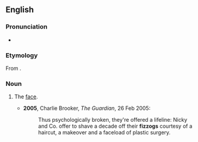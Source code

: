 ==English==

===Pronunciation===
* {{a|British}} {{IPA|/ˈfɪz.ɒɡ/|lang=en}}

===Etymology===
From {{m|en|physiognomy}}.

===Noun===
{{en-noun}}

# {{lb|en|slang|British}} The [[face]].
#* '''2005''', Charlie Brooker, ''The Guardian'', 26 Feb 2005:
#*: Thus psychologically broken, they're offered a lifeline: Nicky and Co. offer to shave a decade off their '''fizzogs''' courtesy of a haircut, a makeover and a faceload of plastic surgery.